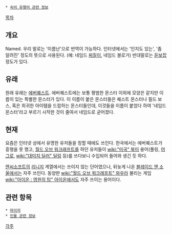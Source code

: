  * [[속어 유행어 관련 정보]]

[[목차]]
== 개요 ==
Named. 우리 말로는 '이름난'으로 번역이 가능하다. 인터넷에서는 '인지도 있는', '좀 알려진' 정도의 뜻으로 사용된다. (예: 네임드 [[찌질이]], 네임드 블로거) 반대말로는 [[듣보잡]] 정도가 있다.

== 유래 ==
원래 유래는 [[에버퀘스트]]. 에버퀘스트에는 보통 평범한 몬스터 이외에 모양은 같지만 이름이 있는 특별한 몬스터가 있다. 이 이름이 붙은 몬스터들은 퀘스트 몬스터나 필드 보스, 혹은 희귀한 아이템을 드랍하는 몬스터들인데, 이것들을 이름이 붙었다 하여 '네임드 몬스터'라고 부르기 시작한 것이 줄여서 네임드로 굳어졌다.

== 현재 ==
요즘은 인터넷 상에서 유명한 유저들을 칭할 때에도 쓰인다. 한국에서는 에버퀘스트가 흥행을 못 했고, [[월드 오브 워크래프트]]를 하던 유저들이 [[wiki:"미국" 북미]] 용어(풀링, [[어그로]], [[wiki:"대미지 딜러" 딜링]] 등)를 쓰다보니 수입되어 들어와 생긴 듯 하다.

[[엔씨소프트]]의 [[리니지]] 계열에서는 쓰이지 않는 단어였으나, 뒤늦게 나온 [[블레이드 앤 소울]]에서는 자주 쓰인다.
동양판 [[wiki:"월드 오브 워크래프트" 와우]]라 불리는 게임 [[wiki:"아이온 : 영원의 탑" 아이온]]에서도 자주 쓰이는 용어이다.

== 관련 항목 ==
 * [[마이저]]
 * [[인물 관련 정보]]

[[각주]]
